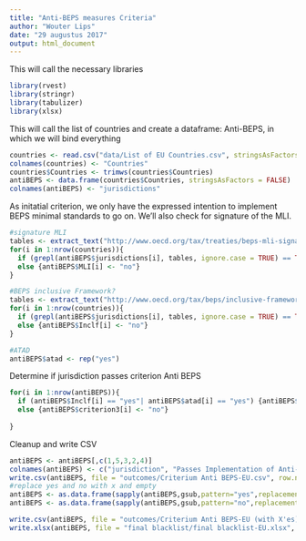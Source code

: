 ---
title: "Anti-BEPS measures Criteria"
author: "Wouter Lips"
date: "29 augustus 2017"
output: html_document
---

This will call the necessary libraries

```{r}
library(rvest)
library(stringr)
library(tabulizer)
library(xlsx)
```

This will call the list of countries and create a dataframe: Anti-BEPS, in which we will bind everything

```{r}
countries <- read.csv("data/List of EU Countries.csv", stringsAsFactors = FALSE)
colnames(countries) <- "Countries"
countries$Countries <- trimws(countries$Countries)
antiBEPS <- data.frame(countries$Countries, stringsAsFactors = FALSE)
colnames(antiBEPS) <- "jurisdictions"
```

As initatial criterion, we only have the expressed intention to implement BEPS minimal standards to go on. We'll also check for signature of the MLI.

```{r}
#signature MLI
tables <- extract_text("http://www.oecd.org/tax/treaties/beps-mli-signatories-and-parties.pdf")
for(i in 1:nrow(countries)){
  if (grepl(antiBEPS$jurisdictions[i], tables, ignore.case = TRUE) == TRUE) {antiBEPS$MLI[i] <- "yes"}
  else {antiBEPS$MLI[i] <- "no"}
}

#BEPS inclusive Framework?
tables <- extract_text("http://www.oecd.org/tax/beps/inclusive-framework-on-beps-composition.pdf")
for(i in 1:nrow(countries)){
  if (grepl(antiBEPS$jurisdictions[i], tables, ignore.case = TRUE) == TRUE) {antiBEPS$Inclf[i] <- "yes"}
  else {antiBEPS$Inclf[i] <- "no"}
}

#ATAD
antiBEPS$atad <- rep("yes")

```

Determine if jurisdiction passes criterion Anti BEPS

```{r}
for(i in 1:nrow(antiBEPS)){
  if (antiBEPS$Inclf[i] == "yes"| antiBEPS$atad[i] == "yes") {antiBEPS$criterion3[i] <- "yes"}
  else {antiBEPS$criterion3[i] <- "no"}
  
}

```

Cleanup and write CSV

```{r}
antiBEPS <- antiBEPS[,c(1,5,3,2,4)]
colnames(antiBEPS) <- c("jurisdiction", "Passes Implementation of Anti-Beps Measures", "Member of the Inclusive Framework on BEPS", "Signatory of the MLI", "Implements ATAD")
write.csv(antiBEPS, file = "outcomes/Criterium Anti BEPS-EU.csv", row.names = FALSE)
#replace yes and no with x and empty
antiBEPS <- as.data.frame(sapply(antiBEPS,gsub,pattern="yes",replacement="x"))
antiBEPS <- as.data.frame(sapply(antiBEPS,gsub,pattern="no",replacement=""))

write.csv(antiBEPS, file = "outcomes/Criterium Anti BEPS-EU (with X'es).csv", row.names = FALSE)
write.xlsx(antiBEPS, file = "final blacklist/final blacklist-EU.xlsx", sheetName = "Anti-BEPS measures", row.names = FALSE, col.names = TRUE, append = TRUE, showNA = FALSE)
```



